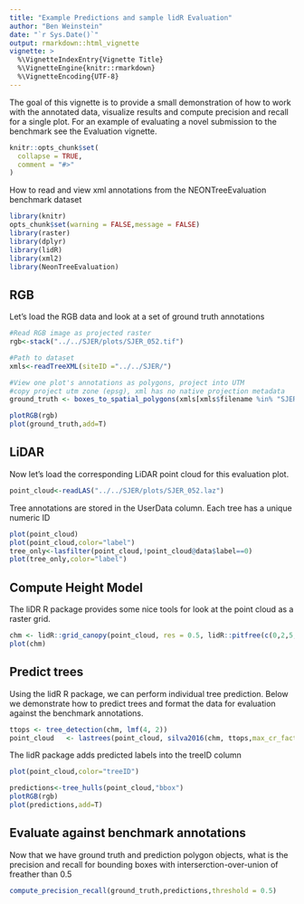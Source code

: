 ```yaml
---
title: "Example Predictions and sample lidR Evaluation"
author: "Ben Weinstein"
date: "`r Sys.Date()`"
output: rmarkdown::html_vignette
vignette: >
  %\VignetteIndexEntry{Vignette Title}
  %\VignetteEngine{knitr::rmarkdown}
  %\VignetteEncoding{UTF-8}
---
```


The goal of this vignette is to provide a small demonstration of how to work with the annotated data, visualize results and compute precision and recall for a single plot. For an example of evaluating a novel submission to the benchmark see the Evaluation vignette. 

```r
knitr::opts_chunk$set(
  collapse = TRUE,
  comment = "#>"
)
```

How to read and view xml annotations from the NEONTreeEvaluation benchmark dataset

```r
library(knitr)
opts_chunk$set(warning = FALSE,message = FALSE)
library(raster)
library(dplyr)
library(lidR)
library(xml2)
library(NeonTreeEvaluation)
```

## RGB 

Let's load the RGB data and look at a set of ground truth annotations

```r
#Read RGB image as projected raster
rgb<-stack("../../SJER/plots/SJER_052.tif")

#Path to dataset
xmls<-readTreeXML(siteID ="../../SJER/")

#View one plot's annotations as polygons, project into UTM
#copy project utm zone (epsg), xml has no native projection metadata
ground_truth <- boxes_to_spatial_polygons(xmls[xmls$filename %in% "SJER_052.tif",],rgb)

plotRGB(rgb)
plot(ground_truth,add=T)
```

## LiDAR

Now let's load the corresponding LiDAR point cloud for this evaluation plot.

```r
point_cloud<-readLAS("../../SJER/plots/SJER_052.laz")
```
Tree annotations are stored in the UserData column. Each tree has a unique numeric ID

```r
plot(point_cloud)
plot(point_cloud,color="label")
tree_only<-lasfilter(point_cloud,!point_cloud@data$label==0)
plot(tree_only,color="label")
```

## Compute Height Model

The liDR R package provides some nice tools for look at the point cloud as a raster grid.
```r
chm <- lidR::grid_canopy(point_cloud, res = 0.5, lidR::pitfree(c(0,2,5,10,15), c(0, 1.5)))
plot(chm)
```

## Predict trees

Using the lidR R package, we can perform individual tree prediction. Below we demonstrate how to predict trees and format the data for evaluation against the benchmark annotations. 

```r
ttops <- tree_detection(chm, lmf(4, 2))
point_cloud   <- lastrees(point_cloud, silva2016(chm, ttops,max_cr_factor = 0.5,exclusion = 0.3))
```

The lidR package adds predicted labels into the treeID column
```r
plot(point_cloud,color="treeID")
```

```r
predictions<-tree_hulls(point_cloud,"bbox")
plotRGB(rgb)
plot(predictions,add=T)
```

## Evaluate against benchmark annotations

Now that we have ground truth and prediction polygon objects, what is the precision and recall for bounding boxes with interserction-over-union of freather than 0.5

```r
compute_precision_recall(ground_truth,predictions,threshold = 0.5)
```

